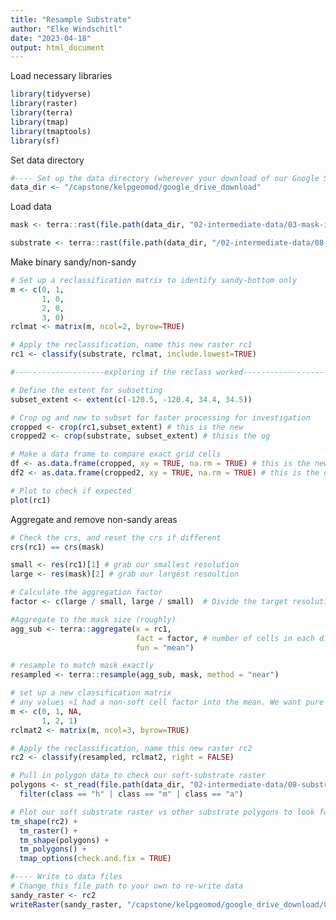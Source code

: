 ```yaml
---
title: "Resample Substrate"
author: "Elke Windschitl"
date: "2023-04-18"
output: html_document
---
```


Load necessary libraries

```r
library(tidyverse)
library(raster) 
library(terra)
library(tmap)
library(tmaptools)
library(sf)

```

Set data directory

```r
#---- Set up the data directory (wherever your download of our Google Shared Drive lives)
data_dir <- "/capstone/kelpgeomod/google_drive_download"
```

Load data

```r
mask <- terra::rast(file.path(data_dir, "02-intermediate-data/03-mask-intermediate/main-mask.tif"))

substrate <- terra::rast(file.path(data_dir, "/02-intermediate-data/08-substrate-intermediate/combined-sbchannel-substrate.tif"))
```

Make binary sandy/non-sandy

```r
# Set up a reclassification matrix to identify sandy-bottom only
m <- c(0, 1,
       1, 0,
       2, 0,
       3, 0)
rclmat <- matrix(m, ncol=2, byrow=TRUE)

# Apply the reclassification, name this new raster rc1
rc1 <- classify(substrate, rclmat, include.lowest=TRUE)

#--------------------exploring if the reclass worked-----------------------

# Define the extent for subsetting
subset_extent <- extent(c(-120.5, -120.4, 34.4, 34.5)) 

# Crop og and new to subset for faster processing for investigation
cropped <- crop(rc1,subset_extent) # this is the new
cropped2 <- crop(substrate, subset_extent) # thisis the og

# Make a data frame to compare exact grid cells 
df <- as.data.frame(cropped, xy = TRUE, na.rm = TRUE) # this is the new
df2 <- as.data.frame(cropped2, xy = TRUE, na.rm = TRUE) # this is the og

# Plot to check if expected
plot(rc1)
```

Aggregate and remove non-sandy areas

```r
# Check the crs, and reset the crs if different
crs(rc1) == crs(mask)

small <- res(rc1)[1] # grab our smallest resolution
large <- res(mask)[2] # grab our largest resoultion

# Calculate the aggregation factor
factor <- c(large / small, large / small)  # Divide the target resolution (1 km) by the source resolution (3 m)

#Aggregate to the mask size (roughly)
agg_sub <- terra::aggregate(x = rc1,
                            fact = factor, # number of cells in each direction
                            fun = "mean")

# resample to match mask exactly
resampled <- terra::resample(agg_sub, mask, method = "near")

# set up a new classification matrix
# any values <1 had a non-soft cell factor into the mean. We want pure soft-bottom
m <- c(0, 1, NA,
       1, 2, 1)
rclmat2 <- matrix(m, ncol=3, byrow=TRUE)

# Apply the reclassification, name this new raster rc2
rc2 <- classify(resampled, rclmat2, right = FALSE)

# Pull in polygon data to check our soft-substrate raster
polygons <- st_read(file.path(data_dir, "02-intermediate-data/08-substrate-intermediate/usgs-substrate-shape/usgs-substrate.shp")) %>% 
  filter(class == "h" | class == "m" | class == "a")

# Plot our soft substrate raster vs other substrate polygons to look for overlap
tm_shape(rc2) +
  tm_raster() +
  tm_shape(polygons) +
  tm_polygons() +
  tmap_options(check.and.fix = TRUE) 
```

```r
#---- Write to data files
# Change this file path to your own to re-write data
sandy_raster <- rc2
writeRaster(sandy_raster, "/capstone/kelpgeomod/google_drive_download/03-analysis-data/05-substrate-analysis/sandy-bottom-1km.tif", overwrite = TRUE)
```
